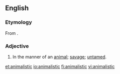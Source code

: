 ==English==

===Etymology===
From {{suffix|animal|istic}}.

===Adjective===
{{en-adj}}

# In the manner of an [[animal]]; [[savage]]; [[untamed]].

[[et:animalistic]]
[[io:animalistic]]
[[fi:animalistic]]
[[vi:animalistic]]